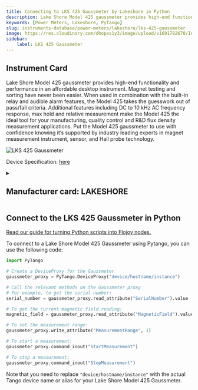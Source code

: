 ```yaml
---
title: Connecting to LKS 425 Gaussmeter by Lakeshore in Python
description: Lake Shore Model 425 gaussmeter provides high-end functionality and performance in an affordable desktop instrument. Magnet testing and sorting have never been easier. When used in combination with the built-in relay and audible alarm features, the Model 425 takes the guesswork out of pass/fail criteria. Additional features including DC to 10 kHz AC frequency response, max hold and relative measurement make the Model 425 the ideal tool for your manufacturing, quality control and R&D flux density measurement applications. Put the Model 425 gaussmeter to use with confidence knowing it’s supported by industry leading experts in magnet measurement instrument, sensor, and Hall probe technology.
keywords: [Power Meters, Lakeshore, PyTango] 
slug: instruments-database/power-meters/lakeshore/lks-425-gaussmeter 
image: https://res.cloudinary.com/dhopxs1y3/image/upload/v1691782670/Instruments/Power%20Meters/LKS-425-Gaussmeter/LKS-425-Gaussmeter.png
sidebar:
    label: LKS 425 Gaussmeter 
---
```



## Instrument Card

Lake Shore Model 425 gaussmeter provides high-end functionality and performance in an affordable desktop instrument. Magnet testing and sorting have never been easier. When used in combination with the built-in relay and audible alarm features, the Model 425 takes the guesswork out of pass/fail criteria. Additional features including DC to 10 kHz AC frequency response, max hold and relative measurement make the Model 425 the ideal tool for your manufacturing, quality control and R&D flux density measurement applications. Put the Model 425 gaussmeter to use with confidence knowing it’s supported by industry leading experts in magnet measurement instrument, sensor, and Hall probe technology.

![LKS 425 Gaussmeter](https://res.cloudinary.com/dhopxs1y3/image/upload/v1691782670/Instruments/Power%20Meters/LKS-425-Gaussmeter/LKS-425-Gaussmeter.png)

Device Specification: [here](https://www.lakeshore.com/docs/default-source/product-downloads/catalog/425.pdf?sfvrsn=1581d8be_6)

<details style={{ marginTop: "15px"}}>
<summary><h2 style={{display:'inline'}}>Manufacturer card: LAKESHORE</h2></summary>

![LAKESHORE](https://res.cloudinary.com/dhopxs1y3/image/upload/v1692813206/Instruments/Vendor%20Logos/Lakeshore_Cryotronics.png)

Supporting advanced scientific research, Lake Shore is a leading global innovator in measurement and control solutions.

- Headquarters: Westerville, Ohio, USA
- Yearly Revenue (millions, USD): 21.4
- Vendor Website: [here](https://www.lakeshore.com/home)

</details>


<FeaturedInstrumentVideo category="POWER_METERS" />

## Connect to the LKS 425 Gaussmeter in Python

[Read our guide for turning Python scripts into Flojoy nodes.](https://docs.flojoy.ai/contribution/blocks/custom-flojoy-block/)



<Tabs>
<TabItem value="Flojoy" label="Flojoy" className="flojoy-instrument-tabs">

<SectionsCard category="POWER_METERS" manufacturer="Lakeshore"></SectionsCard>

</TabItem>
<TabItem value="PyTango" label="PyTango">

To connect to a Lake Shore Model 425 Gaussmeter using Pytango, you can use the following code:

```python
import PyTango

# Create a DeviceProxy for the Gaussmeter
gaussmeter_proxy = PyTango.DeviceProxy("device/hostname/instance")

# Call the relevant methods on the Gaussmeter proxy
# For example, to get the serial number:
serial_number = gaussmeter_proxy.read_attribute("SerialNumber").value

# To get the current magnetic field reading:
magnetic_field = gaussmeter_proxy.read_attribute("MagneticField").value

# To set the measurement range:
gaussmeter_proxy.write_attribute("MeasurementRange", 1)

# To start a measurement:
gaussmeter_proxy.command_inout("StartMeasurement")

# To stop a measurement:
gaussmeter_proxy.command_inout("StopMeasurement")
```

Note that you need to replace `"device/hostname/instance"` with the actual Tango device name or alias for your Lake Shore Model 425 Gaussmeter.

</TabItem>
</Tabs>